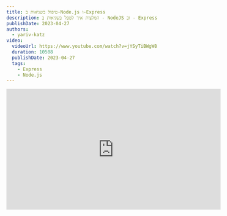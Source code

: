 ```yaml
---
title: טיפול בשגיאות ב-Node.js ו-Express
description: המלצות איך לטפל בשגיאות ב - NodeJS וב - Express
publishDate: 2023-04-27
authors:
  - yariv-katz
video:
  videoUrl: https://www.youtube.com/watch?v=jYSyTiBWgW8
  duration: 10508
  publishDate: 2023-04-27
  tags:
    - Express
    - Node.js
---
```


<div class="not-content flex">
	<iframe
		className="mx-auto mb-10"
		width="560"
		height="315"
		src="https://www.youtube.com/embed/jYSyTiBWgW8?si=KgLojdUwYf9-O1He"
		title="YouTube video player"
		frameBorder="0"
		allow="accelerometer; autoplay; clipboard-write; encrypted-media; gyroscope; picture-in-picture; web-share"
		allowFullScreen
	/>
</div>

בשיעור זה נבין איך `Node` מטפל בשגיאות בקוד שלכם.  
נתמקד בשגיאות סינכרוניות ואסינכרוניות.  
אנחנו נלמד איך אנחנו מטפלים בשגיאות נכון ב - `Express`.

## חזרה על Error, throw, try..catch

לפני שנתחיל נעשה חזרה זריזה על הבסיס בנושא השגיאות ב - `Node`.

### Error class

class ה - `Error` מתארת שגיאה עם מאפיינים כמו הודעה, תיאור, קוד שגיאה, מעקב הקוד, וכו'.

```js
const myError = new Error('hello error')
```

### throw

ישנו הבדל בין `Error` לבין `exception`, `Error` היא תיאור של משהו שהשתבש, ו`exception` היא שגיאה שקורה כרגע וצריך להתמודד איתה.  
אנחנו משתמשים ב - `throw` ומעבירים לו בדרך כלל instance של `Error` כדי לדווח על שגיאה.

```js
throw new Error('hello exception')
```

### try..catch

דרך אחת שבאמצעותה אנחנו יכולים להתמודד עם שגיאות היא באמצעות `try..catch`.

```js
try {
  // code that can have errors in it
} catch (err) {
  // ... do something with the error
}
```

זה יעבוד בשגיאות סינכרוניות (למעט `try..catch` בפונקציה אסינכרונית).  
בואו נבחן שגיאות בקוד אסינכרוני.

## שגיאות סינכרוניות ואסינכרוניות

בשיעור זה נחלק את השגיאות שאנחנו מתמודדים איתן ל - 2 קבוצות:

- **שגיאות סינכרוניות** - שגיאות שקורות כאשר אנחנו מריצים את הקוד באופן סינכרוני.  
  לדוגמה:

```js
const a = { hello: { world: 'hello world' } }
a.foo.bar
```

בדוגמא זו אנחנו מנסים לגשת למאפיין שאינו קיים ב - `a`, ונקבל:

`Uncaught TypeError: Cannot read properties of undefined (reading 'bar')`

את אותה השגיאה ניתן לתפוס באמצעות `try..catch`.

- **שגיאות אסינכרוניות** - שגיאות שקורות כאשר אנחנו מבצעים משהו באופן אסינכרוני והמשהו הזה נכשל.  
  בקוד הבא אנחנו מנסים לקרוא לקובץ שאינו קיים

  ```js
  import { readFile } from 'fs/promises'
  readFile('non-existent-file.txt')
  ```
### סוגי שגיאות אסינכרוניות

נכון להיות ישנם 3 סוגי שגיאות אסינכרוניות שמובנים ב - `Node`.

#### Promise

Promise יכול להיכשל ולגרום לשגיאה, כמו בדוגמא שלקחנו לקרוא לקובץ.  
נבדוק דוגמאות שונות שבהן Promise זורק שגיאה.

1. Promise יכול לזרוק שגיאה על ידי קריאה ל - `reject` בבנאי ה - Promise.

```js
// throw an error in the promise constructor
const myHelloPromise = new Promise((resolve, reject) => {
  setTimeout(() => {
    // resolve('hello listeners');
    reject(new Error('something went wrong'));
  }, 1000)
})
```

2. Promise יכול להיכשל על ידי קריאה ל - `Promise.reject`

```js
Promise.reject(new Error('something went wrong'));
```

3. ניתן להשתמש ב - `throw` בבלוק `then` כדי לקבל Promise שנכשל

```js
myHelloPromise.then(() => {
	throw new Error('something happened');
})
```

4. ניתן להשתמש ב - `throw` בבלוק `catch` של ה - Promise

```js
myHelloPromise.catch(() => {
	throw new Error('something happened');
})
```

5 . ניתן להשתמש ב - `try..catch` בפונקציה אסינכרונית כדי לתפוס Promise שנכשל.

```js
/**
 * @returns {Promise<string>}
 */
async function myPromiseFunction() {
	try {
		const helloMsg = await myHelloPromise;	
	} catch(err) {
		console.log(err);
	}
}
```

6. ניתן לתפוס שגיאה ב Promise באמצעות ארגומנט השני בפונקציה `then` שמקבל פונקציה שרצה כשה Promise נכשל.

```js
myHelloPromise.then(() => {
	//this can deal with success
}, (err) => {
	// this deal with err
	if (err.code === 'ENOENT') {
		console.log('file not found');
	} else {
		throw err;
	}
})
```

#### Error first callback

Error first callback הוא קונבנציה ב - `Node.js` שמאפשרת לנו להעביר פונקציה לפונקציות אסינכרוניות.  
בדוגמא הבאה אנחנו קוראים לפונקציה שקוראת לקובץ ומעבירים לה callback שמקבל שגיאה כארגומנט ראשון.

```js
import { readFile } from 'fs'

readFile('non-existent-file.txt', (err, data) => {
  console.log(err)
})
```

Error first callback היא קונבנציה ב - `Node` שמאפשרת לנו להעביר callback שיקרא כאשר האירוע אסינכרוני קורה.  
ב - callback שאנחנו מעבירים הארגומנט הראשון הוא שגיאה.

נבחן דוגמאות שונות ב - Error first callback.  
בדוגמא הבאה אנחנו קוראים לקובץ שאינו קיים ומתמודדים עם השגיאה.

```js
import { readFile } from 'fs';

readFile('does-not-exist.txt', (err, data) => {
  if(err) {
    console.log('deal with the error here')
  } else {
    console.log(`the data is: ${data.toString()}`);
  }
});
```

דוגמא נוספת היא כאשר עלינו לממש פונקציה אסינכרונית שתקרא ל - callback עם שגיאה.

```js
function sayHello(cb) {
  setTimeout(() => {
    // cb(null, 'hello listeners')
    cb(new Error('something happened'))
  }, 1000)
}
```

בדוגמא זו אנחנו מקבלים callback ואם קרה שגיאה אנחנו קוראים ל - callback עם השגיאה, אם לא אנחנו קוראים ל - callback עם הנתונים שאנחנו רוצים להעביר.

ישנם מקרים בהם אין באפשרותנו לטפל בשגיאה ב - callback, ואנחנו רוצים להעביר את השגיאה לרמה הבאה.  
לדוגמא אם נכשלנו לקרוא לקובץ ואנחנו רוצים להעביר את השגיאה לרמה הבאה.  
במקרה כזה עלינו ליצור פונקציה שתקבל callback מסוג error first callback ותעביר את השגיאה לרמה הבאה.

```js
function myReadFile(path, cb) {
  readFile(path, (err, data) => {
    cb(err, data)
  });
}
```

#### EventEmitter

נדבר על ה class יצירת events שנקרא `EventEmitter`, ואיך אנחנו מתמודדים עם שגיאות בו.  
באמעות `EventEmitter` אנחנו יכולים ליצור אירועים אסינכרוניים מותאמים אישית.  
כאשר יש instance של `EventEmitter` אנחנו יכולים לזרוק אירוע שגיאה על ידי קריאה ל `emit('error', new Error())`.

דוגמא פשוטה של `EventEmitter` שזורק אירוע שגיאה.

```js
import { EventEmitter } from 'events'
const emitter = new EventEmitter()
emitter.emit('error', new Error('whoops!'))
```

נבחן דוגמא נוספת של `EventEmitter` שזורק אירוע של `message` אחרי שנייה ובו הוא שולח הודעת `hello world`.

```js
import { EventEmitter } from 'events';
const myEmitter = new EventEmitter();

myEmitter.on('message', (msg) => {
	console.log(msg);
});

setTimeout(() => {
  myEmitter.emit('message', 'hello world')
}, 1000)
```

לשליחת שגיאה על ידי `EventEmitter` נשתמש באירוע `error`, שם שם האירוע הוא `error` והארגומנט הנוסף הוא תיאור השגיאה על ידי instance של `Error`.  
דוגמא נוספת שבה שולחים אירוע שגיאה אחרי שנייה.

```js
import { EventEmitter } from 'events';
const myEmitter = new EventEmitter();

myEmitter.on('error', (err) => {
	console.log(err);
});

setTimeout(() => {
	myEmitter.emit('error', new Error('something went wrong'))
}, 1000)
```

ניתן לחבר לאירוע יותר ממאזין אחד, כך גם לאירוע `error`.  
בדוגמא הבאה יש לנו 2 מאזינים לאירוע `error`, כל אחד מתמודד עם סוג שגיאה אחר.

```js
import { EventEmitter } from 'events';

const myEmitter = new EventEmitter();

myEmitter.on('error', (err) => {
  if (err.code === 'GENERAL_ERROR') {
    // deal with it here
  }
})

setTimeout(() => {
  myEmitter.emit('error', new Error('something happened'))
}, 1000)

myEmitter.prependOnceListener('error', (err) => {
  if (err.code === 'something') {
    // deal with it here
  }
})

```

## מה יעשה ה - Node.js process על שגיאה שלא נתפסה

כאשר יש שגיאה שלא נתפסה ה - `Node` process יסיים ויחזיר קוד כישלון 1.  
ה - `Node` process יסיים עם קוד השגיאה:

- על שגיאה סינכרונית שלא נתפסה
- על `Promise` שנכשל והכישלון לא נתפס
- על `EventEmitter` שזרק אירוע שגיאה והכישלון לא נתפס

ה - `Node` process לא יסיים על שגיאה שלא נתפסה ב - `error-first-callback`.

זכרו שה - `Node` process הוא instance של `EventEmitter` והוא יזרוק אירועים לפני שהוא סיים, נבחן 2 אירועים חשובים ב - `Node` שקשורים לשגיאות שלא נתפסו:
- `uncatchExceptionMonitor`
- `uncaughtException`

נבחן על ידי דוגמא מה יקרה כאשר יש שגיאה שלא נתפסה.  
בדרך כלל כאשר עובדים עם `Node.js` יוצרים פעמים רבות webserver כלומר ה - node process רץ תמיד ומחכה ל - request.  
ניתן לדמות script שרץ תמיד (בדומה למה שהשרת שלנו יעשה) על ידי יצירת `setInterval` שיריץ כל שניה (נדמה שהשרת שלנו מקבל request כל שניה).

```js
setInterval(() => {
  console.log('getting a new request');
}, 1000);
```

נדמה שה ״שרת״ שלנו מקבל "request" אחרי 2 שניות שגורמת לשגיאה שלא נתפסת:

```js
setInterval(() => {
  console.log('getting a new request');
}, 1000);

setTimeout(() => {
  console.log('request that triggers an exception which we are not catching');
  throw new Error('something went wrong');  
}, 2000)
```

שימו לב שאם נריץ את הסקריפט הזה, אחרי 2 שניות ה - webserver שלנו יקרוס ולא יוכל להגיב ל - request.  
ה - webserver יכול לקרוס, ובמקרה כזה נרצה לדווח על השגיאה ולאתחל את ה - server כדי שנוכל להמשיך להגיב ל - request.  
ב docs של express הם ממליצים להריץ את ה - webserver בסביבת production עם process manager כמו `pm2` שיתחיל מחדש את ה - server כאשר הוא קורס [ראו סעיף זה ב - Express docs](https://expressjs.com/en/advanced/best-practice-performance.html#using-pm2).  

אותה הקריסה של ה - server תקרה גם כאשר אנחנו משתמשים ב - `Promise` ואנחנו לא מתפסים את ה - reject.
לדוגמא:

```js
setInterval(() => {
  console.log('getting a new request');
}, 1000);

setTimeout(() => {
  console.log('request that triggers an exception which we are not catching');
  Promise.reject(new Error('something went wrong'));
}, 2000)
```

אותה קריסה תקרה גם כאשר אנחנו משתמשים ב - `EventEmitter` ואנחנו לא מתפסים את ה - error event.

```js
import { EventEmitter } from 'events';
const myEmitter = new EventEmitter();

setInterval(() => {
  console.log('getting a new request');
}, 1000);

setTimeout(() => {
  console.log('request that triggers an exception which we are not catching');
  myEmitter.emit('error', new Error('something went wrong'));
}, 2000)
```

אירוע ה - error יגרום לקריסה של ה - server.  
היוצא מהכלל פה זה כאשר אנחנו משתמשים ב - `error-first-callback` ואנחנו לא מתפסים את ה - error אז קריסה לא תקרה לדוגמא:

```js

import { readFile } from 'fs';

setInterval(() => {
  console.log('getting a new request');
}, 1000);

setTimeout(() => {
  console.log('request that triggers an exception which we are not catching');
  readFile('something-that-does-exist.txt', (err, data) => {
    console.log(err);
  })
}, 2000)
```

למרות שהקובץ ב - `readFile` לא קיים, ה - server לא יקרוס.

## איך express מתמודדת עם שגיאות שלא נתפסו

כדי לבדוק איך express מתמודדת עם שגיאות נצור webserver פשוט ב express.  
נצטרך להתקין את express ולכן נריץ בטרמינל:

```bash
npm init --yes
npm i express
```

בזמן כתיבת השיעור הגרסה של express היא `4.18.2`.  
נצור webserver פשוט ונבדוק איך express מתמודדת עם שגיאות שלא נתפסו.  
ניצור נתיב `/hello` שמחזיר ברכה, וניצור נתיב `/generate-error` שיזרוק שגיאה.

```js
import express from 'express';

const app = express();

app.get('/hello', (_req, res) => {
  res.send('hello world');
});

app.get('/generate-error', (_req, res) => {
  throw new Error('some error');
});

app.listen(3000, () => {
  console.log('we are listening on port 3000');
});
```

בדוגמא זו אנחנו מנסים לראות איך express מתמודדת עם שגיאות סינכרוניות.  
אם נפעיל את האפליקציה נראה ש express יש לו התנהגות ברירת מחדל לגבי שגיאות סינכרוניות. Express לא יקרוס, אלא יעביר אותנו לעמוד 500 שבו מוצגת ה stacktrace כאשר אנחנו ב - development.  
מומלץ להגדיר את המשתנה סביבה `NODE_ENV` ל - `production` בסביבת production כך שה stacktrace לא יוצג.

עכשיו נבדוק איך express מתמודדת עם שגיאות אסינכרוניות.  
נתחיל בלבדוק איך express מתמודדת עם `Promise` שנכשל.

נשנה את השגיאה ב - `/generate-error` להיות `Promise` שנכשל.

```js
...

app.get('/generate-error', (_req, res) => {
  Promise.reject(new Error('some error'));
});

...
```

בדוגמא זו נראה ש express לא יכולה להתמודד עם השגיאה וה - server יקרוס.  
לגבי promise שנכשל ישנה התנהגות שונה ב express גרסה 5, והיא לא תקרוס את ה - server.  
ב express גרסה 5 הפרומיס שנכשל יתפס ויעביר אותנו לעמוד 500 עם ה stacktrace.

ננסה עכשיו עם `EventEmitter` מה יעשה express כאשר יש לנו אירוע שגיאה ב - event.

```js
app.get('/generate-error', (_req, res) => {
  simpleEventEmitter.emit('error', new Error('something went wrong'));
});
```

בדוגמא זו express יתפוס את השגיאה ויעביר אותנו לעמוד 500 עם ה stacktrace.

```js
app.get('/generate-error', (_req, res) => {
  setTimeout(() => {
    simpleEventEmitter.emit('error', new Error('something went wrong'));  
  }, 1000)
});
```

בדוגמא זו express לא יכולה להתמודד עם השגיאה וה - server יקרוס.  
זה הכל תלוי אם השגיאה חלק מקוד סינכרוני או אסינכרוני, אם היא חלק מקוד סינכרוני אז ה - emit ירוץ באופן סינכרוני ו express יכולה לתפוס את השגיאה, אם היא חלק מקוד אסינכרוני אז ה - emit ירוץ באופן אסינכרוני וה - server יקרוס.

נבדוק האם משהו מיוחד קורה כאשר אנחנו משתמשים ב - `error-first-callback` ב express.

```js
import { readFile } from 'fs';
app.get('/generate-error', (_req, res, next) => {
  readFile('non-existing-file', (err, data) => {
    if (err) {
      next(err)
    } else {
      res.send('hello world');
    }
  })
});
```

express לא יעזור לכם במקרה זה ונהוג להעביר את השגיא הל - `next(err)` ורק במקרה זה express תדע על השגיאה ותעביר אתכם ל - middleware של שגיאות.

## חבילה שתעזור עם תפיסת שגיאות אסינכרוניות ב express

כדי לעזור לכם לתפוס את השגיאות האסינכרוניות ב express יצרנו middleware שיתפוס את כל השגיאות האסינכרוניות ויעביר אותן ל - error handler.  
ב - middleware זה אנחנו משתמשים ב - [Zone.js](https://github.com/angular/zone.js) כדי ליצור זון לכל בקשה, כך שהבקשה תהיה בהקשר ביצוע שיאפשר לנו לדעת אם ישנם שגיאות אסינכרוניות ולהעביר אותן ל express error handler.

כדי להתקין את ה - middleware נריץ:

```bash
npm i az-express-errors
```

נתחיל פרוייקט Express חדש עם TypeScript ונשתמש ב - middleware ונראה איך הוא עוזר לנו לתפוס שגיאות אסינכרוניות.

נתקין את TypeScript ואת `@types/express`

```bash
npm i -D typescript @types/express
```

ניצור קובץ `tsconfig.json` עם הפקודה הבאה:

```bash
npx tsc --init
```

נריץ את הקומפיילר של TypeScript במצב צפיה כך שנוכל לראות את השינויים בקוד.

```bash
npx tsc -w
```

ניצור קובץ `az-error-middleware.ts` וניצור webserver עם express ונתקין את החבילה `az-express-errors`.

```ts
import createApplication from 'express';
import azErrors from 'az-express-errors';

const app = createApplication();

app.use(azErrors());

app.get('/', (req, res) => {
})

app.listen(3000, () => {
  console.log('server started on port 3000');
})
```

אחרי שמתקנים את החבילה `az-express-errors` נראה מה יש לנו, נתמקד ב - route handler היחיד שיש לנו וננסה ליצור שגיאות אסינכרוניות בו:

```ts
app.get('/', (req, res) => {
  Promise.reject(new Error('something went wrong'));
})
```

Promise שנכשל יגרום לקריסת ה - server, אבל עם ה - middleware שיצרנו נראה שהשגיאה תתפס ותעביר אותנו ל - error handler של express.
אותה התוצאה נקבל גם אם נשתמש ב - `async-await` ב - route handler.

נבדוק עכשיו איך ה - middleware מתמודד עם `EventEmitter` שזורק אירוע שגיאה.

```ts
import { EventEmitter } from 'events';
const myErrorEmitter = new EventEmitter();
app.get('/', (req, res) => {
  setTimeout(() => {
    myErrorEmitter.emit('error', new Error('something went wrong'));
  }, 1000)
})
```

שגיאה זו ללא ה - middleware של ה - `az-express-errors` תגרום לקריסת ה - server, אבל עם ה - middleware נראה שהשגיאה תתפס ותעביר אותנו ל - error handler של express.

במקרה של `error-first-callback` ניתן לזרוק את השגיאה ולראות איך ה - middleware מתמודד עם זה.

```ts
import { readFile } from 'fs';
app.get('/', (req, res) => {
  readFile('non-existing-file', (err, data) => {
    (req as any).azZone.runGuarded(() => {
      throw err;
    })
  })
})
```

ה - `az-express-errors` שם בתוך ה - request את ה - zone שנוצר עבור הבקשה וכך יכול לתפוס את השגיאה ולהעביר אותה ל - error handler של express.

אז במידה וצריכים עזרה עם שגיאות אסינכרוניות ב express ניתן להשתמש בחבילה `az-express-errors` שתעזור לנו לתפוס את השגיאות האסינכרוניות ב express.

## events שה - process שולח עבור שגיאות

ה - node process שאחראי על הרצת הקוד שלכם הוא instance של `EventEmitter` והוא יזרוק כמה אירועים כאשר יש שגיאה שלא נתפסה.  
ניתן לגשת ל process על ידי הגישה לאובייקט הגלובלי `process`.  
נבחן שני אירועים שקשורים לשגיאות שלא נתפסו: `uncaughtException` ו - `uncaughtExceptionMonitor`.

```js
setInterval(() => {
	console.log("I'm running");
}, 1000);

setTimeout(() => {
	throw new Error('something happened');
}, 2000);

process.on('uncaughtExceptionMonitor', function(err) {
  console.log('this will be called before uncaughtException event')
  console.log('it wont prevent the node process from crashing');
  console.log('and we use this event to log the error, create a log file with the error ect.');
});

process.on('uncaughtException', function() {
	console.log('uncaughtException');
	if (err.code === '...') {
		process.exit(100)
	}
})
```

החלק הראשון הוא לדמות webserver ומקבל request אחרי 2 שניות שגורמת לשגיאה שלא נתפסה.  
אנחנו מחברים מאזין ל - event `uncaughtExceptionMonitor` שיקרא לפני ה - event `uncaughtException`, האירוע הזה משמש ל log של השגיאה או יצירת קובץ log המתאר את השגיאה.  
ה - event השני הוא `uncaughtException` שיקרא כאשר יש שגיאה שלא נתפסה, בדרך כלל כאשר יש שגיאה שלא נתפסה ה - process יקרוס ויחזיר קוד כישלון 1, אם אנחנו מחברים ל - event `uncaughtException` אנחנו יכולים לעשות פעולות נוספות כמו לבדוק את הקוד של השגיאה ולצאת מה process עם קוד כישלון אחר. במידה ואנחנו מחברים ל - event `uncaughtException` נצטרך לצאת מה process באופן ידני עם `process.exit` היות ולאחר הצמדת מאזין ל - event `uncaughtException` ה - process לא יקרוס באופן אוטומטי.  
לא מומלץ להמשיך את ה - process לאחר שיש שגיאה שלא נתפסה, כדאי להפסיק את ה - process ולהתחיל אותו מחדש עם process manager וחשוב לתעד ב - log את השגיאה שהתרחשה כדי שנוכל לפתור את הבעיה.
לא לנצל את ה - event `uncaughtException` כדי למנוע מה - process לקרוס, להשתמש בו לניקוי, יציאה נכונה וכדומה.

## שגיאות שלא נתפסות ב - express

כמו שראינו Express עוזר לנו לתפוס את השגיאות הסינכרוניות, אבל בשגיאות האסינכרוניות Express לא ממש עוזר.  
בגירסא 5 של Express הוא כן יעזור בתפיסת promise שנכשל אבל לא ב - `EventEmitter` או ב - `error-first-callback`.  
במידה ויש שגיאה שלא נתפסה ב - express ו - express לא הצליח לתפוס אותה ולהעביר ל - error handler, אז השגיאה תעלה לטיפול בשגיאה שלא נתפסה על ידי ה node process כמו שכבר למדנו (ברוב המקרים קריסה של ה node process עם קוד יציאה -1)

## המסע של Exception

כאשר נזרקת שגיאה, במידה ואין שום תפיסה של השגיאה, השגיאה תעלה במעלה ה - stacktracke לאבא שקרא לפונקציה שזרקה את השגיאה, במידה והאבא לא תופס את השגיאה השגיאה תעלה לאבא שלו וכך הלאה עד שהשגיאה תגיע ל - process.
במידה והשגיאה תגיע ל - process, ה- process יזרוק את ה - event `uncaughtException` ואם יש מאזין ל - event זה יכול לעשות משהו עם השגיאה, אם אין מאזין ל - event זה, ה - process יקרוס ויחזיר קוד כישלון 1.

ניתן גם לתפוס את השגיאה בנקודת הכישלון או אחד האבות שלו ב stacktrace לטפל בשגיאה או לזרוק אותה שנית לאבא הבא שיתפוס אותה ויוכל להתמודד איתה.

## נקודות לחשיבה בטיפול בשגיאות

צריך לשאוף לתפוס את כל השגיאות שיכולות לקרות בקוד שלנו ולהתמודד איתן בצורה נכונה.  
במקרה הפשוט ישנו קוד שיכול להיכשל ועוטפים את אותו הקוד ב - `try-catch` (או המקבילה שלו בקוד האסינכרוני) ומתמודדים עם השגיאה בנקודת הכישלון.  
אבל לא תמיד המצב הוא פשוט וניתן להתמודד עם השגיאה בנקודת הכישלון, לעתים צריך לתת לשגיאה לעלות לאחד האבות שיטפלו בה .  
פעמים רבות יש טיפול גנרי וקבוע לשגיאות מסוג מסויים.  
יש גם זמנים שצריך לטפל בשגיאה במספר מקומות, ואז צריך לתפוס את השגיאה לעשות את מה שאפשר ולזרוק אותה שוב לאחד האבות.

### 1. טיפול בשגיאה בנקודת הכשלון

דוגמא ב - express של טיפול בשגיאה כאשר היא קוראת:

```js
app.get('/', (req, res) => {

  try {
    // ... this code might have and exception
    console.log('i can have an exception here')
  } catch(err) {
    // ... deal with the error when it happens
  }
})
```

### 2. לתת לשגיאה לעלות לאבא שיטפל בה

דוגמא ב - express כאשר יש שגיאה אבל אי אפשר לטפל בה בנקודת הכשלון וצריך להעביר לאבא:

```js
// 2. let the parent handle the error
async function queryTheDb(query: string): Promise<any> {
  // ...
  // runs the query in the db
  // if there is an error, it will throw an exception
}

app.get('/', async (req, res) => {
  try {
    await queryTheDb('some ileagal query')
  } catch(err) {
    res.send('some error message')
  }
})
```

במידה וצריך ניתן לתת לשגיאה לבעבע עוד על ידי קריאה ל - `next(err)` ואז השגיאה תעבור לשרשרת הטיפול בשגיאות ב - express.

### 3. תפיסת השגיאה וזריקתה מחדש

דוגמא ב - express של תפיסת השגיאה וזריקתה מחדש:

```js
// 3. combine catching and rethrowing the error

class QueryError extends Error {

}

app.get('/', async (req, res, next) => {
  try {
    await queryTheDb('some ileagal query')
  } catch(err) {
    const queryError = new QueryError('some error message');
    next(queryError)
  }
})
```

בדוגמא זו אנחנו מתפסים את השגיאה ומזריקים אותה מחדש לשרשרת הטיפול בשגיאות ב - express.

## המלצות לטיפול נכון בשגיאות

ניתן פה מספר טיפים לטיפול נכון בשגיאות ב - NodeJS וב - express.

### 1. קיבוץ שגיאות

שגיאות דומות יכולות לצוף במקומות שונים בקוד שלכם.  
לדוגמא, יתכן שיהיה לכם שגיאה בהרשאה שתצפה במקומות שונים בקוד שלכם אם המשתמש מנסה לגשת למשאב שאינו מורשה.  
במקרים כאלה תרצו לקבץ את השגיאות האלו יחד ולהתמודד איתן במקום אחד.  
בחלק מהשגיאות הגנריות האלה אי אפשר להתמודד במקום , יתכן וזה יהיה שילוב של טיפול בשגיאה במקום אחד גנרי, ובנוסף טיפול ספציפי במקום מסויים קרוב יותר לאיפה שהשגיאה קרתה.  
במקרים כאלה ניתן לתפוס את השגיאה ולזרוק אותה שנית כדי להתמודד איתה במספר מקומות.

#### קיבוץ שגיאות ילווה פעמים רבות ביצירת Custom Error Classes

במידה ויש לכם קבוצות של שגיאות פעמים רבות אותן קבוצות ילוו גם ביצירת Custom Error Classes שיתאימו לקבוצה הספציפית של השגיאות.  
אותם ה Custom Error Classes יכולות להיות מותאמות לצרכים שלכם ולצרכי הקבוצה הספציפית של השגיאות.

בדוגמא הבאה אנחנו יוצרים custom error classes לקבוצות שגיאות שונות:

```typescript
import type { Request } from "express";

export class AcademeezError extends Error {
  constructor(message: string, public status: number, public request: Request) {
    super(message);
    this.name = 'AcademeezError';

    // Object.setPrototypeOf(this, new.target.prototype);
  }
}

export class AuthorizationError extends AcademeezError {
  constructor(request: Request) {
    super("You are not authorized to view this", 403, request);
    this.name = 'AuthorizationError';
  }
}

export class AutheticationError extends AcademeezError {
  constructor(message: string, request: Request) {
    super("You are not authenticated to view this", 401, request);
    this.name = 'AutheticationError';
  }
}

```

יצרנו אבא שממנו יורשים כל ה - custom error classes והאבא נקרא `AcademeezError`.  
לאחר מכן אנחנו יוצרים 2 custom error classes שמייצגות 2 קבוצות שגיאות שחוזרות באפליקציה שלנו `AuthorizationError` שמגדירה את ה status ל - 403 ו `AutheticationError` שמגדירה את ה status ל - 401.

### 2. לוגיקה משותפת לקבוצת שגיאות מסויימת/כל השגיאות

תשאלו את עצמכם כאשר קבוצת השגיאות הזאת קוראת, האם יש פעולה שחוזרת על עצמה עבור השגיאות באותה הקבוצה?

לדוגמא יתכן ותחליטו שעבור כל השגיאות אתם רוצים לבצע log של השגיאה לשרת ה logים שלכם, או שתחליטו שעבור כל השגיאות של הרשאה תרצו לספור את מספר השגיאות של הרשאה שקראו למשתמש הזה (האם המשתמש מנסה לגשת למשאבים שאינם מורשים לו פעמים רבות?).  

בהתאם ל -framework שאתם משתמשים, פעמים רבות ה framework יעזור לכם בהקשר של יצירת לוגיקה משותפת לקבוצת שגיאות. לדוגמא ב - `express` יש [Error handlers](https://expressjs.com/en/guide/error-handling.html) שיעזרו לכם להתמודד עם לוגיקה משותפת לקבוצת שגיאות.
בואו נראה איך מוסיפים לוגיקה משותפת לקבוצת שגיאות ב express באמצעות error middleware.

#### Express Error Middleware

ב - express ניתן ליצור לוגיקה משותפת לקבוצת שגיאות באמצעות **Error Middlewares**.  
להוספת error middleware זה פשוט לקחת את ה express application ולהוסיף middleware באמצעות `use`, רק ש middleware זה מקבל 4 ארגומנטים במקום 3, הארגומנט הראשון הוא השגיאה שקרתה.

```typescript
app.use((err: Error, req: Request, res: Response, next: NextFunction) => {
  // place you error middleware common logic here.
})
```

בדוגמא הבאה אנחנו מוסיפים error middleware שמטפל בשגיאות ומציג את השגיאה ב - log:

```typescript
import createApplication, {type Request, type Response, type NextFunction} from 'express';

const app = createApplication();

app.get('/', (req, res, next) => {
  res.send('hello pm2');
})

app.use((err: Error, req: Request, res: Response, next: NextFunction) => {
  // some common logic for all exceptions to log the exception
  console.log('we are now reporting the error to out logging server')
  next(err)
})

app.listen(3000, () => {
  console.log('listening on port 3000')
})

```

כאשר ה - error middleware רץ ניתן להחזיר את התשובה, או להעביר את השגיאה ל - next error middleware.

יתכן ויהיו לנו מספר error middlewares שכל אחד מהם יטפל בקבוצת שגיאות מסויימת, ויעביר את השגיאה ל - error middleware הבא.

```typescript
import createApplication, {type Request, type Response, type NextFunction} from 'express';

const app = createApplication();

app.get('/', (req, res, next) => {
  res.send('hello pm2');
})

app.use((err: Error, req: Request, res: Response, next: NextFunction) => {  
  if (err instanceof AuthorizationError) {
    // console.log('save user info and resource to db to maybe suspend the user')
    // ... do common logic related to authorization error
    // return response
    return res.status(403).send('you are not authorized to view this')
  } else {
    next(err)
  }
})

app.use((err: Error, req: Request, res: Response, next: NextFunction) => {
  // some common logic for all exceptions to log the exception
  console.log('we are now reporting the error to out logging server')
  next(err)
});



app.listen(3000, () => {
  console.log('listening on port 3000')
})
```

בדוגמא הבאה יש לנו error middleware ספציפי שמטפל בשגיאות של הרשאה, ומטפל בהן באופן ספציפי, ואז יש לנו error middleware כללי שמטפל בכל השגיאות ומטפל בהן באופן כללי.  
שימו לב שסדר ה - error middlewares חשוב, והם ירוצו בסדר שהם מופיעים.

### 3. להיות ספציפיים

פעמים רבות אני נתקל במפתחים שעוטפים קטע קוד גדול שיכול להיכשל במספר מקומות הם פשוט עוטפים את כל הקטע הזה ב - `try-catch` אחד גדול. הם מאבדים בכך את היכולת לזהות במדויק את השגיאה שקרתה, ומה לעשות בנוגע לה ולמעשה ״יורים לעצמם ברגל״.  
צריך להיות ספציפיים בנוגע לטיפול בשגיאות, ולא להיות ״כלליים״ יותר מדי. בדרך כלל אם לקחת קטע קוד גדול ולעטוף אותו ב - `try-catch` אחד גדול זה לא טוב, צריך להיות ספציפיים בנוגע לשגיאות, ולעטוף רק את הקטע שיכול להיכשל בדרך מסויימת ב - `try-catch` ספציפי.

### 4. log log log

ההמלצה הבאה בנוגע לטיפול בשגיאות היא לדאוג ל log של השגיאות שלכם, ואני לא מתכוון כאן ל - `console.log` אלא לפתרון מתקדם יותר כמו logging server.  
ספקי ענן הפופולריים היום יספקו לכם פתרון ל log של השגיאות שלכם, ותוכלו להשתמש בפתרון הזה לחיפוש של השגיאות שלכם, וליצור התראות כאשר שגיאה מסויימת קורה יותר מדי פעמים.  
ישנם גם ספריות ל log כמו [winston](https://github.com/winstonjs/winston) שיכולות להתחבר לפתרון ה log שלכם ולהפוך את התהליך של log לפתרון פשוט.  
אני לא ממליץ להשתמש ב - `console.log` כפתרון ל log של השגיאות שלכם, זה יכול להיות טוב בפיתוח אבל בסביבת production כדאי להשתמש בפתרון log מתקדם יותר. בעצם אני תמיד מוסיף כלל ב - lint שלי של [no console.log](https://eslint.org/docs/latest/rules/no-console).

בדוגמא הבאה אנחנו משתמשים ב - winston כדי ל log את השגיאות שלנו:
נתקין את winston על ידי הרצת:

```bash 
npm i winston
```

כאשר אנחנו משתמשים ב - winston אנחנו יכולים לצרוך `transports` שהם אסטרטגיות שונות שאנחנו יכולים להשתמש בהן ל log.

```typescript title="logger.ts"

import { createLogger, transports } from 'winston';

export const logger = createLogger({
  transports: [
      // new transports.Console()
    ...(process.env['NODE_ENV'] === 'development' ? [new transports.Console()] : []),
    new transports.File({ filename: 'error.log', level: 'error' }),
  ]
})
```

בדוגמא הבאה אנחנו יוצרים logger שיכתוב ל console בסביבת פיתוח ולקובץ בסביבת production.

עכשיו אני יכול להשתמש ב logger שיצרתי בתוך ה - error middleware שיצרנו לפני כן:

```typescript
import { logger } from './logger';

app.use((err: Error, req: Request, res: Response, next: NextFunction) => {
  // some common logic for all exceptions to log the exception
  logger.error(err.message);
  next(err)
});
```

#### PM2 ו - log של השגיאות

מומלץ להשתמש ב - process manager כמו [pm2](https://pm2.keymetrics.io/) והוא יכול גם לעזור לכם ב - log כאשר ה - process קורס.
ב - docs של express הם ממליצים לא להריץ את האפליקציה שלכם באמצעות `node` אלא להשתמש ב - process manager כמו `pm2` להרצת האפליקציה שלכם.
מספר יתרונות של השימוש ב - `pm2` הם:
- אתחול מחדש של ה - process כאשר הוא קורס
- הרצת האפליקציה במצב cluster שבו יש כמה instances של האפליקציה שלכם
- ניטור של ה - process
ניתן להשתמש ב - pm2 כדי לקבל חיווי על הסיבה למה ה process קרס:

נתקין את pm2 על ידי הרצת:

```bash
npm i pm2
```

נריץ את pm2 על ידי יצירת קובץ הרצה פשוט:

```typescript
import pm2 from 'pm2';

pm2.connect(function(err) {
  if (err) {
    console.error(err)
    process.exit(2)
  }

  pm2.start({
    script    : 'error-middleware.js',
    name      : 'error-middleware'
  }, function(err, apps) {
    if (err) {
      console.error(err)
      return pm2.disconnect()
    }

    pm2.launchBus(function(err, bus) {
      bus.on('process:exception', function(packet: any) {
        console.log('process:exception', packet.data)
      });
    });
  })
})

```

בדוגמא זו `pm2` יריץ את הקובץ `error-middleware.js` וירשום את השגיאות שקורות בתוך ה process.

ניתן גם להשתמש ב - event `uncaughtException` כדי להריץ את ה - log של השגיאה שקרתה ולאחר מכן לצאת מה process.

הדבר הכי חשוב לזכור בדוגמא הזאת היא לדווח log של השגיאה , ואת זה ניתן לעשות או באמצעות ה - process manager או באמצעות ה - event `uncaughtException` ולצאת מה process.

## סיכום

כולי תקווה ששיעור זה נתן לכם מספר תובנות בנוגע לטיפול בשגיאות.
תזכרו ששגיאה שאתם לא תופסים עלולה לגרור קריסה של ה - process (אפילו השגיאות האסינכרוניות).
בדרך כלל נרצה להריץ את האפליקציה שלנו באמצעות process manager שיכול להתמודד עם קריסה של ה - process ולאחר מכן להתחיל את ה - process מחדש.
Express יעזור לכם בשגיאות הסינכרוניות והחל מגירסא 5 הוא יעזור לכם גם עם השגיאות של promise שנכשל, אבל לא עם `EventEmitter` או `error-first-callback` או promise rejection של גירסא נמוכה מ - 5.
במידה ותרצו הגנה טובה נגד שגיאות אסינכרוניות ב Express , אתם יכולים להשתמש ב - [express-errors](https://github.com/ywarezk/express-errors).  
נסו לקבץ את השגיאות שלכם ולטפל באופן גנרי במידת האפשר תוך שימוש ב - express error middleware.  
זכרו לבצע log איכותי במידה וקיימים שגיאות שלא תפסתם, ניתן להשתמש בשרתי ה - log שמספקים לכם ספקי הענן.
